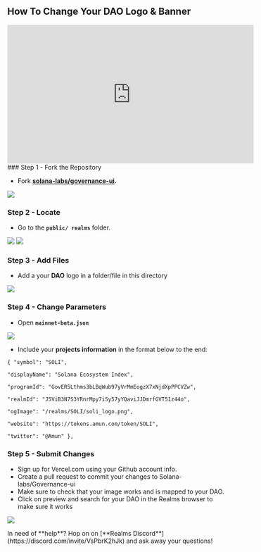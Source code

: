 
## How To Change Your DAO Logo & Banner

<Callout type="info" emoji="▶️">
<iframe width="560" height="315" src="https://www.youtube.com/embed/t4nzLexzObE?si=eTUY5AtaZ9MzL0LU" title="YouTube video player" frameborder="0" allow="accelerometer; autoplay; clipboard-write; encrypted-media; gyroscope; picture-in-picture; web-share" allowfullscreen></iframe>
</Callout>

<Steps>
### Step 1 - Fork the Repository

- Fork [**solana-labs/governance-ui**](https://github.com/solana-labs/governance-ui)**.**

![](../source/logo-banner/logo1.png)

### Step 2 - Locate

- Go to the **`public/ realms`** folder.

![](../source/logo-banner/logo2.png) 
![](../source/logo-banner/logo3.png)

### Step 3 - Add Files

- Add a your **DAO** logo in a folder/file in this directory

![](../source/logo-banner/logo4.png)

### Step 4 - Change Parameters

- Open **`mainnet-beta.json`**

![](../source/logo-banner/logo5.png)

- Include your **projects information** in the format below to the end:

```
{ "symbol": "SOLI",

"displayName": "Solana Ecosystem Index",

"programId": "GovER5Lthms3bLBqWub97yVrMmEogzX7xNjdXpPPCVZw",

"realmId": "J5ViB3N7S3YRnrMpy7iSy57yYQaviJJDmrfGVT51z44o",

"ogImage": "/realms/SOLI/soli_logo.png",

"website": "https://tokens.amun.com/token/SOLI",

"twitter": "@Amun" },
```

### Step 5 - Submit Changes

- Sign up for Vercel.com using your Github account info.
- Create a pull request to commit your changes to Solana-labs/Governance-ui
- Make sure to check that your image works and is mapped to your DAO.
- Click on preview and search for your DAO in the Realms browser to make sure it works

![](../source/logo-banner/logo6.png)
</Steps>

<Callout type="default" emoji="👉">
In need of **help**? Hop on on [**Realms Discord**](https://discord.com/invite/VsPbrK2hJk) and ask away your questions!
</Callout>